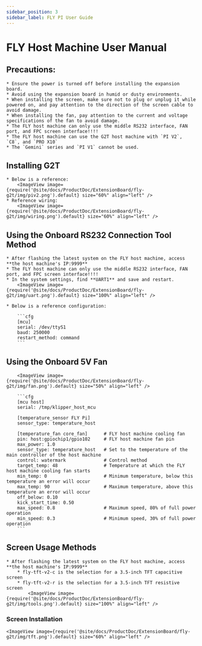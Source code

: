 ```yaml
---
sidebar_position: 3
sidebar_label: FLY PI User Guide
---
```




# FLY Host Machine User Manual

## Precautions:

    * Ensure the power is turned off before installing the expansion board.
    * Avoid using the expansion board in humid or dusty environments.
    * When installing the screen, make sure not to plug or unplug it while powered on, and pay attention to the direction of the screen cable to avoid damage.
    * When installing the fan, pay attention to the current and voltage specifications of the fan to avoid damage.
    * The FLY host machine can only use the middle RS232 interface, FAN port, and FPC screen interface!!!!
    * The FLY host machine can use the G2T host machine with `PI V2`, `C8`, and `PRO X10`
    * The `Gemini` series and `PI V1` cannot be used.

## Installing G2T

    * Below is a reference:
        <ImageView image={require('@site/docs/ProductDoc/ExtensionBoard/fly-g2t/img/piv2.png').default} size="60%" align="left" />
    * Reference wiring:
        <ImageView image={require('@site/docs/ProductDoc/ExtensionBoard/fly-g2t/img/wiring.png').default} size="60%" align="left" />


## Using the Onboard RS232 Connection Tool Method

    * After flashing the latest system on the FLY host machine, access **the host machine's IP:9999**
    * The FLY host machine can only use the middle RS232 interface, FAN port, and FPC screen interface!!!!
    * In the system settings, find **UART1** and save and restart.
        <ImageView image={require('@site/docs/ProductDoc/ExtensionBoard/fly-g2t/img/uart.png').default} size="100%" align="left" />

    * Below is a reference configuration:

        ```cfg
        [mcu] 
        serial: /dev/ttyS1
        baud: 250000
        restart_method: command
        ```

## Using the Onboard 5V Fan

        <ImageView image={require('@site/docs/ProductDoc/ExtensionBoard/fly-g2t/img/fan.png').default} size="50%" align="left" />

        ```cfg
        [mcu host]         
        serial: /tmp/klipper_host_mcu 

        [temperature_sensor FLY Pi]
        sensor_type: temperature_host

        [temperature_fan core_fan]      # FLY host machine cooling fan
        pin: host:gpiochip1/gpio102     # FLY host machine fan pin
        max_power: 1.0
        sensor_type: temperature_host   # Set to the temperature of the main controller of the host machine
        control: watermark              # Control method
        target_temp: 48                 # Temperature at which the FLY host machine cooling fan starts
        min_temp: 0                     # Minimum temperature, below this temperature an error will occur
        max_temp: 90                    # Maximum temperature, above this temperature an error will occur
        off_below: 0.10
        kick_start_time: 0.50
        max_speed: 0.8                  # Maximum speed, 80% of full power operation
        min_speed: 0.3                  # Minimum speed, 30% of full power operation
        ```

## Screen Usage Methods

    * After flashing the latest system on the FLY host machine, access **the host machine's IP:9999**
        * fly-tft-v2-c is the selection for a 3.5-inch TFT capacitive screen
        * fly-tft-v2-r is the selection for a 3.5-inch TFT resistive screen
            <ImageView image={require('@site/docs/ProductDoc/ExtensionBoard/fly-g2t/img/tools.png').default} size="100%" align="left" />

### Screen Installation

    <ImageView image={require('@site/docs/ProductDoc/ExtensionBoard/fly-g2t/img/tft.png').default} size="60%" align="left" />